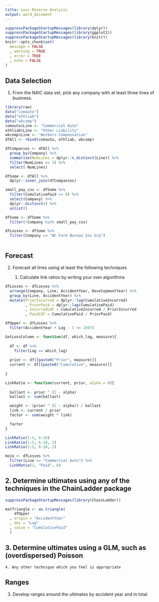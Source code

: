 ```yaml
---
title: Loss Reserve Analysis
output: word_document
---
```


```r
suppressPackageStartupMessages(library(dplyr))
suppressPackageStartupMessages(library(ggplot2))
suppressPackageStartupMessages(library(knitr))
knitr::opts_chunk$set(
  message = FALSE
  , warning = TRUE
  , error = TRUE
  , echo = FALSE
)
```

## Data Selection

1. From the NAIC data set, pick any company with at least three lines of business.

```r
library(raw)
data("comauto")
data("othliab")
data("wkcomp")
comauto$Line <- "Commercial Auto"
othliab$Line <- "Other Liability"
wkcomp$Line <- "Workers Compensation"
dfAll <- rbind(comauto, othliab, wkcomp)

dfCompanies <- dfAll %>% 
  group_by(Company) %>% 
  summarise(NumLines = dplyr::n_distinct(Line)) %>% 
  filter(NumLines == 3) %>% 
  select(-NumLines)

dfSome <- dfAll %>% 
  dplyr::inner_join(dfCompanies)

small_pay_cos <- dfSome %>% 
  filter(CumulativePaid <= 0) %>% 
  select(Company) %>% 
  dplyr::distinct() %>% 
  unlist()

dfSome <- dfSome %>% 
  filter(!Company %in% small_pay_cos)
```

```r
dfLosses <- dfSome %>% 
  filter(Company == "NC Farm Bureau Ins Grp") 
```

```r

```

## Forecast

2. Forecast all lines using at least the following techniques

    1. Calculate link ratios by writing your own algorithms

```r
dfLosses <- dfLosses %>% 
  arrange(Company, Line, AccidentYear, DevelopmentYear) %>% 
  group_by(Line, AccidentYear) %>% 
  mutate(PriorIncurred = dplyr::lag(CumulativeIncurred)
         , PriorPaid = dplyr::lag(CumulativePaid)
         , IncurredLDF = CumulativeIncurred / PriorIncurred
         , PaidLDF = CumulativePaid / PriorPaid)

dfUpper <- dfLosses %>% 
  filter(AccidentYear + Lag - 1 <= 1997)
```

```r
GetLossColumn <- function(df, which_lag, measure){
  
  df <- df %>% 
    filter(Lag == which_lag)
  
  prior <- df[[paste0("Prior", measure)]]
  current <- df[[paste0("Cumulative", measure)]]
  
}

LinkRatio <- function(current, prior, alpha = 0){
  
  ballast <- prior ^ (2 - alpha)
  ballast <- sum(ballast)

  weight <- (prior ^ (2 - alpha)) / ballast
  link <- current / prior
  factor <- sum(weight * link)

  factor
}
```

```r
LinkRatio(1:5, 6:10)
LinkRatio(1:5, 6:10, 1)
LinkRatio(1:5, 6:10, 2)

mojo <- dfLosses %>% 
  filter(Line == "Commercial Auto") %>% 
  LinkRatio(2, "Paid", 0)
```

##    2. Determine ultimates using any of the techniques in the ChainLadder package

```r
suppressPackageStartupMessages(library(ChainLadder))

matTriangle <- as.triangle(
    dfUpper
  , origin = "AccidentYear"
  , dev = "Lag"
  , value = "CumulativePaid"
  )
```

    
##    3. Determine ultimates using a GLM, such as (overdispersed) Poisson
    4. Any other technique which you feel is appropriate

## Ranges

3. Develop ranges around the ultimates by accident year and in total

```r

```


